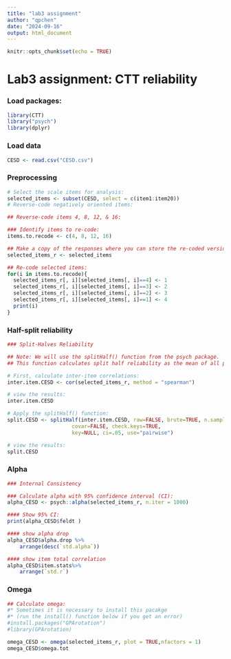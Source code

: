 ```yaml
---
title: "lab3 assignment"
author: "qpchen"
date: "2024-09-16"
output: html_document
---
```


```r
knitr::opts_chunk$set(echo = TRUE)
```

# Lab3 assignment: CTT reliability

### Load packages:

```r
library(CTT)
library("psych")
library(dplyr)
```

### Load data

```r
CESD <- read.csv("CESD.csv")
```

### Preprocessing

```r
# Select the scale items for analysis:
selected_items <- subset(CESD, select = c(item1:item20))
# Reverse-code negatively oriented items:

## Reverse-code items 4, 8, 12, & 16:

### Identify items to re-code:
items.to.recode <- c(4, 8, 12, 16)

## Make a copy of the responses where you can store the re-coded version:
selected_items_r <- selected_items

## Re-code selected items:
for(i in items.to.recode){
  selected_items_r[, i][selected_items[, i]==4] <- 1
  selected_items_r[, i][selected_items[, i]==3] <- 2
  selected_items_r[, i][selected_items[, i]==2] <- 3
  selected_items_r[, i][selected_items[, i]==1] <- 4
  print(i)
}

```

### Half-split reliability

```r
### Split-Halves Reliability

## Note: We will use the splitHalf() function from the psych package.
## This function calculates split half reliability as the mean of all possible item splits.

# First, calculate inter-item correlations:
inter.item.CESD <- cor(selected_items_r, method = "spearman")

# view the results:
inter.item.CESD

# Apply the splitHalf() function:
split.CESD <- splitHalf(inter.item.CESD, raw=FALSE, brute=TRUE, n.sample=10000,
                     covar=FALSE, check.keys=TRUE,
                     key=NULL, ci=.05, use="pairwise")

# view the results:
split.CESD
```

### Alpha

```r
### Internal Consistency

### Calculate alpha with 95% confidence interval (CI):
alpha_CESD <- psych::alpha(selected_items_r, n.iter = 1000)

#### Show 95% CI:
print(alpha_CESD$feldt )

#### show alpha drop
alpha_CESD$alpha.drop %>%
    arrange(desc(`std.alpha`))

#### show item total correlation
alpha_CESD$item.stats%>%
    arrange(`std.r`)
```

### Omega

```r
## Calculate omega:
#* Sometimes it is necessary to install this pacakge
#* (run the install() function below if you get an error)
#install.packages("GPArotation")
#library(GPArotation)

omega_CESD <- omega(selected_items_r, plot = TRUE,nfactors = 1)
omega_CESD$omega.tot

```
